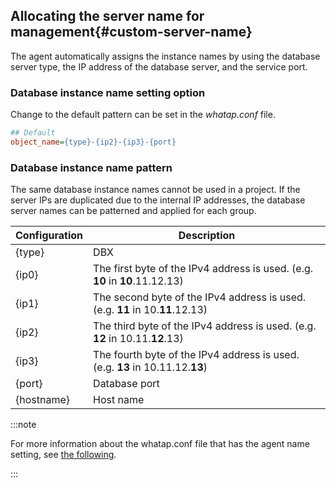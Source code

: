 ## Allocating the server name for management{#custom-server-name}

The agent automatically assigns the instance names by using the database server type, the IP address of the database server, and the service port.

### Database instance name setting option

Change to the default pattern can be set in the _whatap.conf_ file.

```ini title='whatap.conf'
## Default
object_name={type}-{ip2}-{ip3}-{port}
```

### Database instance name pattern

The same database instance names cannot be used in a project. If the server IPs are duplicated due to the internal IP addresses, the database server names can be patterned and applied for each group.

| Configuration     | Description                                                                      |
| ----------------- | -------------------------------------------------------------------------------- |
| {type}            | DBX                                                                              |
| {ip0}             | The first byte of the IPv4 address is used. (e.g. **10** in **10**.11.12.13)     |
| {ip1}             | The second byte of the IPv4 address is used. (e.g. **11** in 10.**11**.12.13)    |
| {ip2}             | The third byte of the IPv4 address is used. (e.g. **12** in 10.11.**12**.13)     |
| {ip3}             | The fourth byte of the IPv4 address is used. (e.g. **13** in 10.11.12.**13**)    |
| {port}            | Database port                                                                    |
| {hostname}        | Host name                                                                        |

:::note

For more information about the whatap.conf file that has the agent name setting, see [the following](agent-naming).

:::
